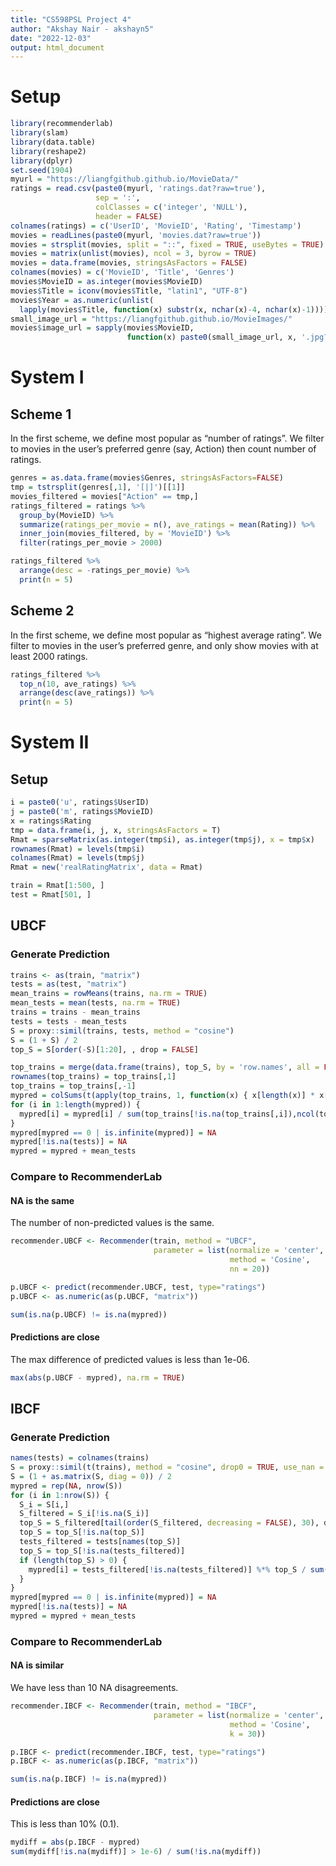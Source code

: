 ```yaml
---
title: "CS598PSL Project 4"
author: "Akshay Nair - akshayn5"
date: "2022-12-03"
output: html_document
---
```

# Setup
```r
library(recommenderlab)
library(slam)
library(data.table)
library(reshape2)
library(dplyr)
set.seed(1904)
myurl = "https://liangfgithub.github.io/MovieData/"
ratings = read.csv(paste0(myurl, 'ratings.dat?raw=true'), 
                   sep = ':',
                   colClasses = c('integer', 'NULL'), 
                   header = FALSE)
colnames(ratings) = c('UserID', 'MovieID', 'Rating', 'Timestamp')
movies = readLines(paste0(myurl, 'movies.dat?raw=true'))
movies = strsplit(movies, split = "::", fixed = TRUE, useBytes = TRUE)
movies = matrix(unlist(movies), ncol = 3, byrow = TRUE)
movies = data.frame(movies, stringsAsFactors = FALSE)
colnames(movies) = c('MovieID', 'Title', 'Genres')
movies$MovieID = as.integer(movies$MovieID)
movies$Title = iconv(movies$Title, "latin1", "UTF-8")
movies$Year = as.numeric(unlist(
  lapply(movies$Title, function(x) substr(x, nchar(x)-4, nchar(x)-1))))
small_image_url = "https://liangfgithub.github.io/MovieImages/"
movies$image_url = sapply(movies$MovieID, 
                          function(x) paste0(small_image_url, x, '.jpg?raw=true'))
```

# System I

## Scheme 1

In the first scheme, we define most popular as "number of ratings".
We filter to movies in the user's preferred genre (say, Action) then count number of ratings.
```r
genres = as.data.frame(movies$Genres, stringsAsFactors=FALSE)
tmp = tstrsplit(genres[,1], '[|]')[[1]]
movies_filtered = movies["Action" == tmp,]
ratings_filtered = ratings %>% 
  group_by(MovieID) %>% 
  summarize(ratings_per_movie = n(), ave_ratings = mean(Rating)) %>%
  inner_join(movies_filtered, by = 'MovieID') %>%
  filter(ratings_per_movie > 2000)

ratings_filtered %>%
  arrange(desc = -ratings_per_movie) %>%
  print(n = 5)
```

## Scheme 2

In the first scheme, we define most popular as "highest average rating".
We filter to movies in the user's preferred genre, and only show movies with at least 2000 ratings.

```r
ratings_filtered %>%
  top_n(10, ave_ratings) %>%
  arrange(desc(ave_ratings)) %>%
  print(n = 5)
```

# System II

## Setup
```r
i = paste0('u', ratings$UserID)
j = paste0('m', ratings$MovieID)
x = ratings$Rating
tmp = data.frame(i, j, x, stringsAsFactors = T)
Rmat = sparseMatrix(as.integer(tmp$i), as.integer(tmp$j), x = tmp$x)
rownames(Rmat) = levels(tmp$i)
colnames(Rmat) = levels(tmp$j)
Rmat = new('realRatingMatrix', data = Rmat)

train = Rmat[1:500, ]
test = Rmat[501, ]

```

## UBCF

### Generate Prediction
```r
trains <- as(train, "matrix")
tests = as(test, "matrix")
mean_trains = rowMeans(trains, na.rm = TRUE)
mean_tests = mean(tests, na.rm = TRUE)
trains = trains - mean_trains
tests = tests - mean_tests
S = proxy::simil(trains, tests, method = "cosine")
S = (1 + S) / 2
top_S = S[order(-S)[1:20], , drop = FALSE]

top_trains = merge(data.frame(trains), top_S, by = 'row.names', all = FALSE)
rownames(top_trains) = top_trains[,1]
top_trains = top_trains[,-1]
mypred = colSums(t(apply(top_trains, 1, function(x) { x[length(x)] * x[-length(x)] })), na.rm = TRUE)
for (i in 1:length(mypred)) {
  mypred[i] = mypred[i] / sum(top_trains[!is.na(top_trains[,i]),ncol(top_trains)])
}
mypred[mypred == 0 | is.infinite(mypred)] = NA
mypred[!is.na(tests)] = NA
mypred = mypred + mean_tests

```

### Compare to RecommenderLab
#### NA is the same

The number of non-predicted values is the same.
```r
recommender.UBCF <- Recommender(train, method = "UBCF",
                                parameter = list(normalize = 'center', 
                                                 method = 'Cosine', 
                                                 nn = 20))

p.UBCF <- predict(recommender.UBCF, test, type="ratings")
p.UBCF <- as.numeric(as(p.UBCF, "matrix"))

sum(is.na(p.UBCF) != is.na(mypred))
```

#### Predictions are close

The max difference of predicted values is less than 1e-06.
```r
max(abs(p.UBCF - mypred), na.rm = TRUE)
```

## IBCF
### Generate Prediction
```r
names(tests) = colnames(trains)
S = proxy::simil(t(trains), method = "cosine", drop0 = TRUE, use_nan = TRUE)
S = (1 + as.matrix(S, diag = 0)) / 2
mypred = rep(NA, nrow(S))
for (i in 1:nrow(S)) {
  S_i = S[i,]
  S_filtered = S_i[!is.na(S_i)]
  top_S = S_filtered[tail(order(S_filtered, decreasing = FALSE), 30), drop = FALSE]
  top_S = top_S[!is.na(top_S)]
  tests_filtered = tests[names(top_S)]
  top_S = top_S[!is.na(tests_filtered)]
  if (length(top_S) > 0) {
    mypred[i] = tests_filtered[!is.na(tests_filtered)] %*% top_S / sum(top_S, na.rm = TRUE)
  }
}
mypred[mypred == 0 | is.infinite(mypred)] = NA
mypred[!is.na(tests)] = NA
mypred = mypred + mean_tests
```


### Compare to RecommenderLab
#### NA is similar

We have less than 10 NA disagreements.
```r
recommender.IBCF <- Recommender(train, method = "IBCF",
                                parameter = list(normalize = 'center', 
                                                 method = 'Cosine', 
                                                 k = 30))

p.IBCF <- predict(recommender.IBCF, test, type="ratings")
p.IBCF <- as.numeric(as(p.IBCF, "matrix"))

sum(is.na(p.IBCF) != is.na(mypred))  
```

#### Predictions are close

This is less than 10% (0.1).
```r
mydiff = abs(p.IBCF - mypred)
sum(mydiff[!is.na(mydiff)] > 1e-6) / sum(!is.na(mydiff)) 
```
